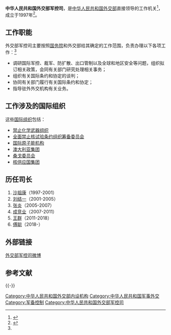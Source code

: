 {{Infobox PRCG
|机构名称=中华人民共和国外交部<br>军控司
|标志1=Red_star.svg
|标志1说明=[[s:国务院关于国家行政机关和企业事业单位社会团体印章管理的规定|1999年规定]]：[[印章|印章]][[直径|直径]]4.2厘米，中央刊[[五角星|五角星]]（？），由[[中华人民共和国外交部|外交部]]制发。
|职位1=司长
|人员1=[[傅聪_(1965年)|傅聪]]
|职位2=副司长
|职数2=
|人数2=
|人员2=[[马升琨|马升琨]]、[[沈健_(外交官)|沈健]]
|成立时间=
|上级机构=[[中华人民共和国外交部|中华人民共和国外交部]]
|机构类型=外交部内设职能司
|行政级别=正司局级
|组织法规=
|编制人数=
|地址1=
}}

'''中华人民共和国外交部军控司'''，是[[中华人民共和国外交部|中华人民共和国外交部]]直接领导的工作机关<ref name="a">{{cite news|title=军控司|url=http://www.fmprc.gov.cn/mfa_chn/wjb_602314/zzjg_602420/jks_603668/|accessdate=2013-05-14|newspaper=中华人民共和国外交部|archive-date=2015-09-06|archive-url=https://web.archive.org/web/20150906031222/http://www.fmprc.gov.cn/mfa_chn/wjb_602314/zzjg_602420/jks_603668/|dead-url=no}}</ref>，成立于1997年<ref>{{Cite news |url=http://qjwb.thehour.cn/html/2007-02/12/content_1523103.htm |title=新任联合国副秘书长 个性沙祖康 |date=2007-02-12 |work=钱江晚报 |accessdate=2020-09-09 |archive-date=2020-11-04 |archive-url=https://web.archive.org/web/20201104120508/http://qjwb.thehour.cn/html/2007-02/12/content_1523103.htm |dead-url=no }}</ref>。

== 工作职能 ==
外交部军控司主要按照[[中华人民共和国国务院|国务院]]和外交部给其确定的工作范围，负责办理以下各项工作：<ref name="a" />
* 调研国际军控、裁军、防扩散、出口管制以及全球和地区安全等问题，组织拟订相关政策，会同有关部门研究处理相关事务；
* 组织有关国际条约和协定的谈判；
* 协同有关部门履行有关国际条约和协定；
* 指导驻外外交机构有关业务。

== 工作涉及的国际组织 ==
这些[[国际组织|国际组织]]包括：
* [[禁止化学武器组织|禁止化学武器组织]]
* [[全面禁止核试验条约组织筹备委员会|全面禁止核试验条约组织筹备委员会]]
* [[国际原子能机构|国际原子能机构]]
* [[澳大利亚集团|澳大利亚集团]]
* [[桑戈委员会|桑戈委员会]]
* [[核供应国集团|核供应国集团]]

== 历任司长 ==
# [[沙祖康|沙祖康]]（1997-2001）
# [[刘结一|刘结一]]（2001-2005）
# [[张炎_(外交官)|张炎]]（2005-2007）
# [[成竞业|成竞业]]（2007-2011）
# [[王群_(1962年)|王群]]（2011-2018）
# [[傅聪_(1965年)|傅聪]]（2018-）

== 外部链接 ==
[https://weibo.com/u/5594165638 外交部军控司微博]
== 参考文献 ==
{{Reflist}}

{{-}}
{{中华人民共和国外交部}}

[[Category:中华人民共和国外交部内设机构|Category:中华人民共和国外交部内设机构]]
[[Category:中华人民共和国军事外交|Category:中华人民共和国军事外交]]
[[Category:军备控制|Category:军备控制]]
[[Category:中华人民共和国外交部军控司|Category:中华人民共和国外交部军控司]]